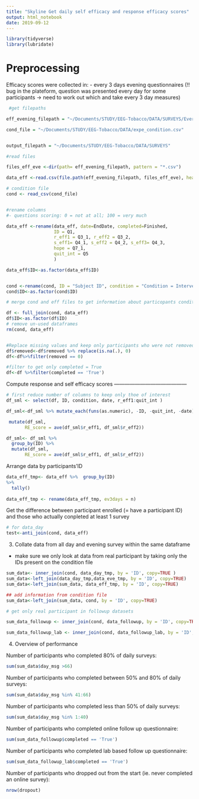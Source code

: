 ```yaml
---
title: "Skyline Get daily self efficacy and response efficacy scores"
output: html_notebook
date: 2019-09-12
---
```



```r
library(tidyverse)
library(lubridate)
```

Preprocessing
=====================================================

Efficacy scores were collected in:
- every 3 days evening questionnaires (!! bug in the plateform, question was presented every day for some participants -> need to work out which and take every 3 day measures)


```r
 #get filepaths

eff_evening_filepath = "~/Documents/STUDY/EEG-Tobacco/DATA/SURVEYS/Every3days"

cond_file = "~/Documents/STUDY/EEG-Tobacco/DATA/expe_condition.csv"


output_filepath = "~/Documents/STUDY/EEG-Tobacco/DATA/SURVEYS"

#read files

files_eff_eve <-dir(path= eff_evening_filepath, pattern = "*.csv") 

data_eff <-read.csv(file.path(eff_evening_filepath, files_eff_eve), header = TRUE, sep = ",", dec = ".", stringsAsFactors = FALSE)

# condition file
cond <- read_csv(cond_file)


#rename columns 
#- questions scoring: 0 = not at all; 100 = very much

data_eff <-rename(data_eff, date=EndDate, completed=Finished,
                  ID = Q1, 
                  r_eff1 = Q3_1, r_eff2 = Q3_2, 
                  s_eff1= Q4_1, s_eff2 = Q4_2, s_eff3= Q4_3, 
                  hope = Q7_1, 
                  quit_int = Q5
                  )

data_eff$ID<-as.factor(data_eff$ID)


cond <-rename(cond, ID = "Subject ID", condition = "Condition = Intervention", removed= "REMOVED")
cond$ID<-as.factor(cond$ID)

# merge cond and eff files to get information about particopants condition

df <- full_join(cond, data_eff)
df$ID<-as.factor(df$ID)
# remove un-used dataframes
rm(cond, data_eff)


#Replace missing values and keep only participants who were not removed
df$removed<-df$removed %>% replace(is.na(.), 0)
df<-df%>%filter(removed == 0)

#filter to get only completed = True
df<-df %>%filter(completed == 'True')


```

 Compute response and self efficacy scores
 ------------------------------------------


```r
# first reduce number of columns to keep only thoe of interest
df_sml <- select(df, ID, condition, date, r_eff1:quit_int )

df_sml<-df_sml %>% mutate_each(funs(as.numeric), -ID, -quit_int, -date) 

 mutate(df_sml, 
       RE_score = ave(df_sml$r_eff1, df_sml$r_eff2))

df_sml<- df_sml %>%
  group_by(ID) %>%
  mutate(df_sml, 
       RE_score = ave(df_sml$r_eff1, df_sml$r_eff2))
```





Arrange data by participants'ID 

```r

data_eff_tmp<- data_eff %>%  group_by(ID) 
%>%
  tally()
  
data_eff_tmp <- rename(data_eff_tmp, ev3days = n)
```







Get the difference between participant enrolled (= have a participant ID) and those who actually conpleted at least 1 survey

```r
# for data_day
test<-anti_join(cond, data_eff)
```




3. Collate data from all day and evening survey within the same dataframe

+ make sure we only look at data from real participant by taking only the IDs present on the condition file

```r
sum_data<- inner_join(cond, data_day_tmp, by = 'ID', copy=TRUE )
sum_data<-left_join(data_day_tmp,data_eve_tmp, by = 'ID', copy=TRUE)
sum_data<-left_join(sum_data, data_eff_tmp, by = 'ID', copy=TRUE)

## add information from condition file
sum_data<-left_join(sum_data, cond, by = 'ID', copy=TRUE)

# get only real participant in followup datasets

sum_data_followup <- inner_join(cond, data_followup, by = 'ID', copy=TRUE )

sum_data_followup_lab <- inner_join(cond, data_followup_lab, by = 'ID', copy=TRUE )


```



4. Overview of performance

Number of participants who completed 80% of daily surveys:

```r
sum(sum_data$day_msg >66)
```

Number of participants who completed between 50% and 80% of daily surveys:

```r
sum(sum_data$day_msg %in% 41:66)

```

Number of participants who completed less than 50% of daily surveys:

```r
sum(sum_data$day_msg %in% 1:40)
```

Number of participants who completed online follow up questionnaire:

```r
sum(sum_data_followup$completed == 'True')

```

Number of participants who completed lab based follow up questionnaire:
```r
sum(sum_data_followup_lab$completed == 'True')

```


Number of participants who dropped out from the start (ie. never completed an online survey):

```r
nrow(dropout)
```
















